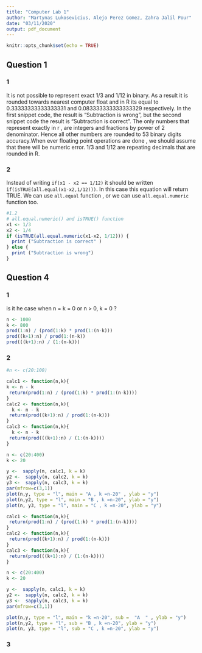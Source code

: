 ```yaml
---
title: "Computer Lab 1"
author: "Martynas Lukosevicius, Alejo Perez Gomez, Zahra Jalil Pour"
date: "03/11/2020"
output: pdf_document
---
```


```r
knitr::opts_chunk$set(echo = TRUE)
```

## Question 1

### 1 
It is not possible to represent exact 1/3 and 1/12 in binary. As a result it is rounded towards nearest computer float and in R its equal to 0.33333333333333331 and 0.083333333333333329 respectively.
In the first snippet code, the result is "Subtraction is wrong", but the second snippet code the result is "Subtraction is correct". 
The only numbers that represent exactly in r , are integers and fractions by power of 2 denominator. Hence all other numbers are rounded to 53 binary digits accuracy.When ever floating point operations are done , we should assume that there will be  numeric error. 1/3 and 1/12 are repeating decimals that are rounded in R.

### 2

Instead of writing  ``if(x1 - x2 == 1/12)`` it should be written ``if(isTRUE(all.equal(x1-x2,1/12)))``. In this case this equation will return TRUE.
We can use ``all.equal`` function , or we can use ``all.equal.numeric`` function too.
```r
#1.2
# all.equal.numeric() and isTRUE() function
x1 <- 1/3
x2 <- 1/4
if (isTRUE(all.equal.numeric(x1-x2, 1/12))) {
  print ("Subtraction is correct" )
} else {
  print ("Subtraction is wrong")
}
```



## Question 4

### 1

is it he case when n = k = 0 or n > 0, k = 0 ?

```r
n <- 1000
k <- 800
prod(1:n) / (prod(1:k) * prod(1:(n-k)))
prod((k+1):n) / prod(1:(n-k))
prod(((k+1):n) / (1:(n-k)))
```


### 2
```r
#n <- c(20:100)

calc1 <- function(n,k){
k <- n - k
 return(prod(1:n) / (prod(1:k) * prod(1:(n-k)))) 
}
calc2 <- function(n,k){
  k <- n - k
 return(prod((k+1):n) / prod(1:(n-k))) 
}
calc3 <- function(n,k){
  k <- n - k
 return(prod(((k+1):n) / (1:(n-k)))) 
}

n <- c(20:400)
k <- 20

y <-  sapply(n, calc1, k = k)
y2 <-  sapply(n, calc2, k = k)
y3 <-  sapply(n, calc3, k = k)
par(mfrow=c(3,1))
plot(n,y, type = "l", main = "A , k =n-20" , ylab = "y")
plot(n,y2, type = "l", main = "B , k =n-20", ylab = "y")
plot(n, y3, type = "l", main = "C , k =n-20", ylab = "y")
```


```r
calc1 <- function(n,k){
 return(prod(1:n) / (prod(1:k) * prod(1:(n-k)))) 
}
calc2 <- function(n,k){
 return(prod((k+1):n) / prod(1:(n-k))) 
}
calc3 <- function(n,k){
 return(prod(((k+1):n) / (1:(n-k)))) 
}

n <- c(20:400)
k <- 20

y <-  sapply(n, calc1, k = k)
y2 <-  sapply(n, calc2, k = k)
y3 <-  sapply(n, calc3, k = k)
par(mfrow=c(3,1))

plot(n,y, type = "l", main = "k =n-20", sub =  "A  " , ylab = "y")
plot(n,y2, type = "l", sub = "B , k =n-20", ylab = "y")
plot(n, y3, type = "l", sub = "C , k =n-20", ylab = "y")

```

### 3
